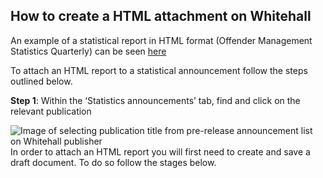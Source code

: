 ## How to create a HTML attachment on Whitehall 

An example of a statistical report in HTML format (Offender Management Statistics Quarterly) can be seen [here](https://www.gov.uk/government/statistics/offender-management-statistics-quarterly-july-to-september-2021)

To attach an HTML report to a statistical announcement follow the steps outlined below.

**Step 1**: Within the ‘Statistics announcements’ tab, find and click on the relevant publication 

![Image of selecting publication title from pre-release announcement list on Whitehall publisher](assets/create-html-attachment-1.jpeg)
In order to attach an HTML report you will first need to create and save a draft document. To do so follow the stages below.
